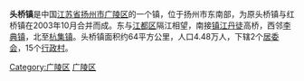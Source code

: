{{Coord|32.327795|119.647882|source:GoogleMaps|display=title}}
{{中国乡级行政区
|景观照片文件名 = 
|景观照片描述 = 
|汉语拼音 = 
|其他语言 = 
|其他语言名称 = 
|旧称 = 
|地名出处 = 
|位置图文件名 = 
|位置图描述 = 
|自定义图片= 
|建置时间 = 
|政府驻地 = 
|毗邻 = 
|总面积 = 
|总人口 = 
|总人口年份 = 
|户籍人口 = 
|户籍人口年份 = 
|常住人口 = 
|常住人口年份 = 
|人口密度 = 
|GDP = 
|GDP年份 = 
|邮政编码 = 
|电话区号 = 514
|官方网站 = 
|网站名称 = 
|32/10/02/104/000}}
'''头桥镇'''是中国[[江苏省|江苏省]][[扬州市|扬州市]][[广陵区|广陵区]]的一个镇，位于扬州市东南部，为原头桥镇与红桥镇在2003年10月合并而成。东与[[江都区|江都区]]隔江相望，南接[[镇江|镇江]][[丹徒|丹徒]]高桥，西邻[[李典镇|李典镇]]，北至[[杭集镇|杭集镇]]。头桥镇面积约64平方公里，人口4.48万人，下辖2个[[居委会|居委会]]，15个[[行政村|行政村]]。

{{Jiangsu-stub}}
{{广陵区行政区划}}
[[Category:广陵区|Category:广陵区]]
[[Category:扬州乡镇|广陵区]]